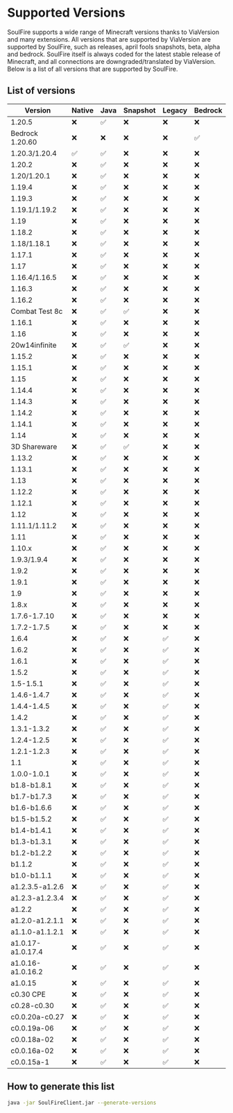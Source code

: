 # Supported Versions

SoulFire supports a wide range of Minecraft versions thanks to ViaVersion and many extensions.
All versions that are supported by ViaVersion are supported by SoulFire, such
as releases, april fools snapshots, beta, alpha and bedrock.
SoulFire itself is always coded for the latest stable release of Minecraft, and all connections are
downgraded/translated by ViaVersion.
Below is a list of all versions that are supported by SoulFire.

## List of versions

| Version           | Native | Java | Snapshot | Legacy | Bedrock |
|-------------------|--------|------|----------|--------|---------|
| 1.20.5            | ❌      | ✅    | ❌        | ❌      | ❌       |
| Bedrock 1.20.60   | ❌      | ❌    | ❌        | ❌      | ✅       |
| 1.20.3/1.20.4     | ✅      | ✅    | ❌        | ❌      | ❌       |
| 1.20.2            | ❌      | ✅    | ❌        | ❌      | ❌       |
| 1.20/1.20.1       | ❌      | ✅    | ❌        | ❌      | ❌       |
| 1.19.4            | ❌      | ✅    | ❌        | ❌      | ❌       |
| 1.19.3            | ❌      | ✅    | ❌        | ❌      | ❌       |
| 1.19.1/1.19.2     | ❌      | ✅    | ❌        | ❌      | ❌       |
| 1.19              | ❌      | ✅    | ❌        | ❌      | ❌       |
| 1.18.2            | ❌      | ✅    | ❌        | ❌      | ❌       |
| 1.18/1.18.1       | ❌      | ✅    | ❌        | ❌      | ❌       |
| 1.17.1            | ❌      | ✅    | ❌        | ❌      | ❌       |
| 1.17              | ❌      | ✅    | ❌        | ❌      | ❌       |
| 1.16.4/1.16.5     | ❌      | ✅    | ❌        | ❌      | ❌       |
| 1.16.3            | ❌      | ✅    | ❌        | ❌      | ❌       |
| 1.16.2            | ❌      | ✅    | ❌        | ❌      | ❌       |
| Combat Test 8c    | ❌      | ✅    | ✅        | ❌      | ❌       |
| 1.16.1            | ❌      | ✅    | ❌        | ❌      | ❌       |
| 1.16              | ❌      | ✅    | ❌        | ❌      | ❌       |
| 20w14infinite     | ❌      | ✅    | ✅        | ❌      | ❌       |
| 1.15.2            | ❌      | ✅    | ❌        | ❌      | ❌       |
| 1.15.1            | ❌      | ✅    | ❌        | ❌      | ❌       |
| 1.15              | ❌      | ✅    | ❌        | ❌      | ❌       |
| 1.14.4            | ❌      | ✅    | ❌        | ❌      | ❌       |
| 1.14.3            | ❌      | ✅    | ❌        | ❌      | ❌       |
| 1.14.2            | ❌      | ✅    | ❌        | ❌      | ❌       |
| 1.14.1            | ❌      | ✅    | ❌        | ❌      | ❌       |
| 1.14              | ❌      | ✅    | ❌        | ❌      | ❌       |
| 3D Shareware      | ❌      | ✅    | ✅        | ❌      | ❌       |
| 1.13.2            | ❌      | ✅    | ❌        | ❌      | ❌       |
| 1.13.1            | ❌      | ✅    | ❌        | ❌      | ❌       |
| 1.13              | ❌      | ✅    | ❌        | ❌      | ❌       |
| 1.12.2            | ❌      | ✅    | ❌        | ❌      | ❌       |
| 1.12.1            | ❌      | ✅    | ❌        | ❌      | ❌       |
| 1.12              | ❌      | ✅    | ❌        | ❌      | ❌       |
| 1.11.1/1.11.2     | ❌      | ✅    | ❌        | ❌      | ❌       |
| 1.11              | ❌      | ✅    | ❌        | ❌      | ❌       |
| 1.10.x            | ❌      | ✅    | ❌        | ❌      | ❌       |
| 1.9.3/1.9.4       | ❌      | ✅    | ❌        | ❌      | ❌       |
| 1.9.2             | ❌      | ✅    | ❌        | ❌      | ❌       |
| 1.9.1             | ❌      | ✅    | ❌        | ❌      | ❌       |
| 1.9               | ❌      | ✅    | ❌        | ❌      | ❌       |
| 1.8.x             | ❌      | ✅    | ❌        | ❌      | ❌       |
| 1.7.6-1.7.10      | ❌      | ✅    | ❌        | ❌      | ❌       |
| 1.7.2-1.7.5       | ❌      | ✅    | ❌        | ❌      | ❌       |
| 1.6.4             | ❌      | ✅    | ❌        | ✅      | ❌       |
| 1.6.2             | ❌      | ✅    | ❌        | ✅      | ❌       |
| 1.6.1             | ❌      | ✅    | ❌        | ✅      | ❌       |
| 1.5.2             | ❌      | ✅    | ❌        | ✅      | ❌       |
| 1.5-1.5.1         | ❌      | ✅    | ❌        | ✅      | ❌       |
| 1.4.6-1.4.7       | ❌      | ✅    | ❌        | ✅      | ❌       |
| 1.4.4-1.4.5       | ❌      | ✅    | ❌        | ✅      | ❌       |
| 1.4.2             | ❌      | ✅    | ❌        | ✅      | ❌       |
| 1.3.1-1.3.2       | ❌      | ✅    | ❌        | ✅      | ❌       |
| 1.2.4-1.2.5       | ❌      | ✅    | ❌        | ✅      | ❌       |
| 1.2.1-1.2.3       | ❌      | ✅    | ❌        | ✅      | ❌       |
| 1.1               | ❌      | ✅    | ❌        | ✅      | ❌       |
| 1.0.0-1.0.1       | ❌      | ✅    | ❌        | ✅      | ❌       |
| b1.8-b1.8.1       | ❌      | ✅    | ❌        | ✅      | ❌       |
| b1.7-b1.7.3       | ❌      | ✅    | ❌        | ✅      | ❌       |
| b1.6-b1.6.6       | ❌      | ✅    | ❌        | ✅      | ❌       |
| b1.5-b1.5.2       | ❌      | ✅    | ❌        | ✅      | ❌       |
| b1.4-b1.4.1       | ❌      | ✅    | ❌        | ✅      | ❌       |
| b1.3-b1.3.1       | ❌      | ✅    | ❌        | ✅      | ❌       |
| b1.2-b1.2.2       | ❌      | ✅    | ❌        | ✅      | ❌       |
| b1.1.2            | ❌      | ✅    | ❌        | ✅      | ❌       |
| b1.0-b1.1.1       | ❌      | ✅    | ❌        | ✅      | ❌       |
| a1.2.3.5-a1.2.6   | ❌      | ✅    | ❌        | ✅      | ❌       |
| a1.2.3-a1.2.3.4   | ❌      | ✅    | ❌        | ✅      | ❌       |
| a1.2.2            | ❌      | ✅    | ❌        | ✅      | ❌       |
| a1.2.0-a1.2.1.1   | ❌      | ✅    | ❌        | ✅      | ❌       |
| a1.1.0-a1.1.2.1   | ❌      | ✅    | ❌        | ✅      | ❌       |
| a1.0.17-a1.0.17.4 | ❌      | ✅    | ❌        | ✅      | ❌       |
| a1.0.16-a1.0.16.2 | ❌      | ✅    | ❌        | ✅      | ❌       |
| a1.0.15           | ❌      | ✅    | ❌        | ✅      | ❌       |
| c0.30 CPE         | ❌      | ✅    | ❌        | ✅      | ❌       |
| c0.28-c0.30       | ❌      | ✅    | ❌        | ✅      | ❌       |
| c0.0.20a-c0.27    | ❌      | ✅    | ❌        | ✅      | ❌       |
| c0.0.19a-06       | ❌      | ✅    | ❌        | ✅      | ❌       |
| c0.0.18a-02       | ❌      | ✅    | ❌        | ✅      | ❌       |
| c0.0.16a-02       | ❌      | ✅    | ❌        | ✅      | ❌       |
| c0.0.15a-1        | ❌      | ✅    | ❌        | ✅      | ❌       |

## How to generate this list

```bash
java -jar SoulFireClient.jar --generate-versions
```
